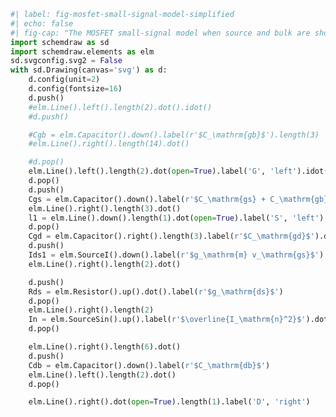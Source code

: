 ```python
#| label: fig-mosfet-small-signal-model-simplified
#| echo: false
#| fig-cap: "The MOSFET small-signal model when source and bulk are shorted."
import schemdraw as sd
import schemdraw.elements as elm
sd.svgconfig.svg2 = False
with sd.Drawing(canvas='svg') as d:
    d.config(unit=2)
    d.config(fontsize=16)
    d.push()
    #elm.Line().left().length(2).dot().idot()
    #d.push()

    #Cgb = elm.Capacitor().down().label(r'$C_\mathrm{gb}$').length(3)
    #elm.Line().right().length(14).dot()

    #d.pop()
    elm.Line().left().length(2).dot(open=True).label('G', 'left').idot()
    d.pop()
    d.push()
    Cgs = elm.Capacitor().down().label(r'$C_\mathrm{gs} + C_\mathrm{gb}$')
    elm.Line().right().length(3).dot()
    l1 = elm.Line().down().length(1).dot(open=True).label('S', 'left')
    d.pop()
    Cgd = elm.Capacitor().right().length(3).label(r'$C_\mathrm{gd}$').dot()
    d.push()
    Ids1 = elm.SourceI().down().label(r'$g_\mathrm{m} v_\mathrm{gs}$')
    elm.Line().right().length(2).dot()

    d.push()
    Rds = elm.Resistor().up().dot().label(r'$g_\mathrm{ds}$')
    d.pop()
    elm.Line().right().length(2)
    In = elm.SourceSin().up().label(r'$\overline{I_\mathrm{n}^2}$').dot()
    d.pop()

    elm.Line().right().length(6).dot()
    d.push()
    Cdb = elm.Capacitor().down().label(r'$C_\mathrm{db}$')
    elm.Line().left().length(2).dot()
    d.pop()

    elm.Line().right().dot(open=True).length(1).label('D', 'right')
```
